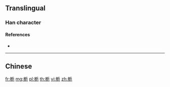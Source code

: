 {{also|梔}}
==Translingual==

===Han character===
{{Han char|rn=75|rad=木|as=05|sn=9|four=|canj=DHMU,XDHMU|ids=⿰木卮}}

====References====
* {{Han ref|kx=0521.121|dkj=14682|hdz=21186.010|uh=6800|ud=26624}}

----

==Chinese==
{{zh-see|梔}}

[[fr:栀]]
[[mg:栀]]
[[pl:栀]]
[[th:栀]]
[[vi:栀]]
[[zh:栀]]
